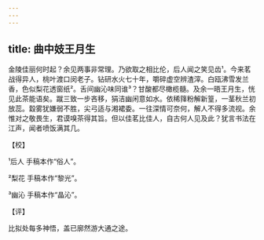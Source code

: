 ```yaml
---
---
---
```

title: 曲中妓王月生
---







金陵佳丽何时起？余见两事非常理。乃欲取之相比伦，后人闻之笑见齿¹。今来茗战得异人，桃叶渡口闵老子。钻研水火七十年，嚼碎虚空辨渣滓。白瓯沸雪发兰香，色似梨花透窗纸²。舌间幽沁味同谁³？甘酸都尽橄榄髓。及余一晤王月生，恍见此茶能语矣。蹴三致一步吝移，狷洁幽闲意如水。依稀箨粉解新篁，一茎秋兰初放蕊。縠雾犹嫌弱不胜，尖弓适与湘裙委。一往深情可奈何，解人不得多流视。余惟对之敬畏生，君谟嗅茶得其旨。但以佳茗比佳人，自古何人见及此？犹言书法在江声，闻者喷饭满其几。

【校】

¹后人 手稿本作“俗人”。

²梨花 手稿本作“黎光”。

³幽沁 手稿本作“晶沁”。

【评】

比拟处每多神悟，盖已廓然游大通之途。